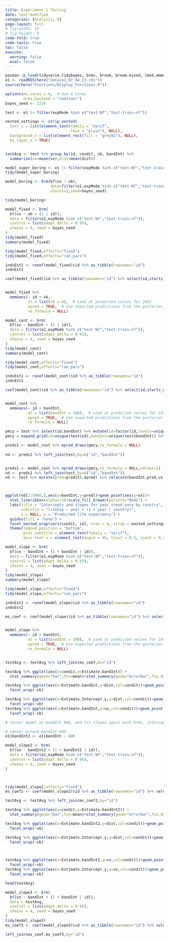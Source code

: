 ```yaml
---
title: Experiment 1 Testing
date: last-modified
categories: [Analysis, R]
page-layout: full
# fig-width: 15
# fig-height: 8
code-fold: true
code-tools: true
toc: false
execute: 
  warning: false
  eval: false
---
```



```r
pacman::p_load(tidyverse,tidybayes, brms, broom, broom.mixed, lme4,emmeans,here,knitr,kableExtra,gt,ggh4x)
e1 <- readRDS(here("data/e1_07_04_23.rds"))
source(here("Functions/Display_Functions.R"))

options(mc.cores = 4,  # Use 4 cores
        brms.backend = "cmdstanr")
bayes_seed <- 1234

test <- e1 |> filter(expMode %in% c("test-Nf","test-train-nf"))

nested_settings <- strip_nested(
  text_x = list(element_text(family = "serif", 
                             face = "plain"), NULL),
  background_x = list(element_rect(fill = "grey92"), NULL),
  by_layer_x = TRUE)


testAvg <- test %>% group_by(id, condit, vb, bandInt) %>%
  summarise(vx=mean(vx),dist=mean(dist))

```



```r
model_super_boring <- e1 |> filter(expMode %in% c("test-Nf","test-train-nf")) |>  with(lm(vx ~ vb))
tidy(model_super_boring)

```


```r
model_boring <- brm(bf(vx ~ vb),
                    data=filter(e1,expMode %in% c("test-Nf","test-train-nf")),
                    chains=2,seed=bayes_seed)

tidy(model_boring)
```

```r
model_fixed <- brm(
  bf(vx ~ vb + (1 | id)),
  data = filter(e1,expMode %in% c("test-Nf","test-train-nf")),
  control = list(adapt_delta = 0.95),
  chains = 4, seed = bayes_seed
)
tidy(model_fixed)
summary(model_fixed)

tidy(model_fixed,effects="fixed")
tidy(model_fixed,effects="ran_pars")

indvEst1 <- ranef(model_fixed)$id %>% as_tibble(rownames="id")
indvEst1

coef(model_fixed)$id %>% as_tibble(rownames="id") %>% select(id,starts_with("Estimate"))


model_fixed %>% 
  emmeans(~ id + vb,
          at = list(vb = 0),  # Look at predicted values for 1952
          epred = TRUE,  # Use expected predictions from the posterior
          re_formula = NULL)
```
```r
model_cont <- brm(
  bf(vx ~ bandInt + (1 | id)),
  data = filter(e1,expMode %in% c("test-Nf","test-train-nf")),
  control = list(adapt_delta = 0.95),
  chains = 4, seed = bayes_seed
)
tidy(model_cont)
summary(model_cont)

tidy(model_cont,effects="fixed")
tidy(model_cont,effects="ran_pars")

indvEst1 <- ranef(model_cont)$id %>% as_tibble(rownames="id")
indvEst1

coef(model_cont)$id %>% as_tibble(rownames="id") %>% select(id,starts_with("Estimate"))


model_cont %>% 
  emmeans(~ id + bandInt,
          at = list(bandInt = 100),  # Look at predicted values for 1952
          epred = TRUE,  # Use expected predictions from the posterior
          re_formula = NULL)

```

```r


pmcy = test %>% select(id,bandInt) %>% mutate(id=factor(id,levels=unique(id)))
pmcy = expand_grid(id=unique(test$id),bandInt=unique(test$bandInt)) %>% mutate(id=factor(id,levels=unique(id)))

preds1 <- model_cont %>% epred_draws(pmcy,re_formula = NULL) 
  
nd <- preds1 %>% left_join(test,by=c("id","bandInt"))


preds1 <- model_cont %>% epred_draws(pmcy,re_formula = NULL,ndraws=1) 
nd <- preds1 %>% left_join(test,by=c("id","bandInt"))
nd <- test %>% mutate(pred=preds1$.epred) %>% relocate(bandInt,pred,vx,.after=nGoodTrial)



ggplot(nd[1:5000,],aes(x=bandInt,y=pred))+geom_point(aes(y=vx))+
  stat_lineribbon(alpha=.5)+scale_fill_brewer(palette="Reds") +
  labs(title = "Intercepts and slopes for year trend vary by country",
       subtitle = "lifeExp ~ year + (1 + year | country)",
       x = NULL, y = "Predicted life expectancy") +
  guides(fill = "none") +
  facet_nested_wrap(vars(condit, id), nrow = 4, strip = nested_settings) +
  theme(legend.position = "bottom",
        plot.subtitle = element_text(family = "serif"),
        axis.text.x = element_text(angle = 45, hjust = 0.5, vjust = 0.5))

```



```r


model_slope <- brm(
  bf(vx ~ bandInt + (1 + bandInt | id)),
  data = filter(e1,expMode %in% c("test-Nf","test-train-nf")),
  control = list(adapt_delta = 0.95),
  chains = 4, seed = bayes_seed
)
tidy(model_slope)
summary(model_slope)

tidy(model_slope,effects="fixed")
tidy(model_slope,effects="ran_pars")

indvEst2 <- ranef(model_slope)$id %>% as_tibble(rownames="id")
indvEst2

ms_coef <- coef(model_slope)$id %>% as_tibble(rownames="id") %>% select(id,starts_with("Estimate"))


model_slope %>% 
  emmeans(~ id + bandInt,
          at = list(bandInt = 100),  # Look at predicted values for 1952
          epred = TRUE,  # Use expected predictions from the posterior
          re_formula = NULL)


testAvg <- testAvg %>% left_join(ms_coef,by="id")

testAvg %>% ggplot(aes(x=condit,y=Estimate.bandInt)) + 
  stat_summary(geom="bar",fun=mean)+stat_summary(geom="errorbar",fun.data=mean_se,width=.5)

testAvg %>% ggplot(aes(x=Estimate.bandInt,y=dist,col=condit))+geom_point()+geom_line(alpha=.5)+
  facet_wrap(~vb)

testAvg %>% ggplot(aes(x=Estimate.Intercept.y,y=dist,col=condit))+geom_point()+geom_line(alpha=.5)+
  facet_wrap(~vb)
testAvg %>% ggplot(aes(x=Estimate.bandInt,y=vx,col=condit))+geom_point()+geom_line(alpha=.5)+
  facet_wrap(~vb)

```
```r
# center model on bandInt 800, and fit slopes again with brms, intercept and slope for each id

# center around bandInt 800
e1$bandInt2 <- e1$bandInt - 800

model_slope2 <- brm(
  bf(vx ~ bandInt2 + (1 + bandInt2 | id)),
  data = filter(e1,expMode %in% c("test-Nf","test-train-nf")),
  control = list(adapt_delta = 0.95),
  chains = 4, seed = bayes_seed
)



tidy(model_slope2,effects="fixed")
ms_coef2 <- coef(model_slope2)$id %>% as_tibble(rownames="id") %>% select(id,starts_with("Estimate"))

testAvg <- testAvg %>% left_join(ms_coef2,by="id")

testAvg %>% ggplot(aes(x=condit,y=Estimate.bandInt2)) + 
  stat_summary(geom="bar",fun=mean)+stat_summary(geom="errorbar",fun.data=mean_se,width=.5)

testAvg %>% ggplot(aes(x=Estimate.bandInt2,y=dist,col=condit))+geom_point()+geom_line(alpha=.5)+
  facet_wrap(~vb)

testAvg %>% ggplot(aes(x=Estimate.Intercept.y,y=dist,col=condit))+geom_point()+geom_line(alpha=.5)+
  facet_wrap(~vb)



testAvg %>% ggplot(aes(x=Estimate.bandInt2,y=vx,col=condit))+geom_point()+geom_line(alpha=.5)+
  facet_wrap(~vb)
testAvg %>% ggplot(aes(x=Estimate.Intercept.y,y=vx,col=condit))+geom_point()+geom_line(alpha=.5)+
  facet_wrap(~vb)

```



```r
head(testAvg)

model_slope3 <- brm(
  bf(vx ~ bandInt + (1 + bandInt | id)),
  data = testAvg,
  control = list(adapt_delta = 0.95),
  chains = 4, seed = bayes_seed
)
tidy(model_slope3)
ms_coef3 <- coef(model_slope3)$id %>% as_tibble(rownames="id") %>% select(id,starts_with("Estimate")) 

left_join(ms_coef,ms_coef3,by="id")


```


```r

```


```r

```



